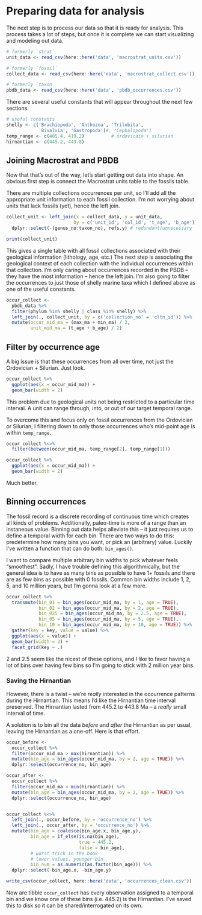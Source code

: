 # Preparing data for analysis

The next step is to process our data so that it is ready for analysis. This process takes a lot of steps, but once it is complete we can start visualizing and modeling out data.


```r

# formerly `strat`
unit_data <- read_csv(here::here('data', 'macrostrat_units.csv'))

# formerly `fossil`
collect_data <- read_csv(here::here('data', 'macrostrat_collect.csv'))

# formerly `taxon
pbdb_data <- read_csv(here::here('data', 'pbdb_occurrences.csv'))

```

There are several useful constants that will appear throughout the next few sections.

```r

# useful constants
shelly <- c('Brachiopoda', 'Anthozoa', 'Trilobita', 
            'Bivalvia', 'Gastropoda')#, 'Cephalopoda')
temp_range <- c(485.4, 419.2)          # ordovicain + silurian
hirnantian <- c(445.2, 443.8)

```


## Joining Macrostrat and PBDB

Now that that's out of the way, let's start getting out data into shape. An obvious first step is connect the Macrostrat units table to the fossils table. 

There are multiple collections occurrences per unit, so I'll add all the appropriate unit information to each fossil collection. I'm not worrying about units that lack fossils (yet), hence the left join. 

```r

collect_unit <- left_join(x = collect_data, y = unit_data, 
                         by = c('unit_id', 'col_id', 't_age', 'b_age')) %>%
  dplyr::select(-(genus_no:taxon_no), refs.y) # redundant/unnecessary

print(collect_unit)

```

This gives a single table with all fossil collections associated with their geological information (lithology, age, etc.) The next step is associating the geological context of each collection with the individual occurrences within that collection. I'm only caring about occurrences recorded in the PBDB -- they have the most information -- hence the left join. I'm also going to filter the occurrences to just those of shelly marine taxa which I defined above as one of the useful constants.

```r

occur_collect <- 
  pbdb_data %>%
  filter(phylum %in% shelly | class %in% shelly) %>%
  left_join(., collect_unit, by = c('collection_no' = 'cltn_id')) %>%
  mutate(occur_mid_ma = (max_ma + min_ma) / 2,
         unit_mid_ma = (t_age + b_age) / 2)

```


## Filter by occurrence age

A big issue is that these occurrences from all over time, not just the Ordovician + Silurian. Just look.

```r

occur_collect %>% 
  ggplot(aes(x = occur_mid_ma)) +
  geom_bar(width = 2)

```

This problem due to geological units not being restricted to a particular time interval. A unit can range through, into, or out of our target temporal range.

To overcome this and focus only on fossil occurrences from the Ordovician or Silurian, I filtering down to only those occurrences who's mid-point age is within `temp_range`.

```r

occur_collect %<>%
  filter(between(occur_mid_ma, temp_range[2], temp_range[1]))

occur_collect %>%
  ggplot(aes(x = occur_mid_ma)) +
  geom_bar(width = 2)

```

Much better.



## Binning occurrences

The fossil record is a discrete recording of continuous time which creates all kinds of problems. Additionally, paleo-time is more of a range than an instaneous value. Binning out data helps alleviate this -- it just requires us to define a temporal width for each bin. There are two ways to do this: predetermine how many bins you want, or pick an (arbitrary) value. Luckily I've written a function that can do both: `bin_ages()`.

I want to compare multiple arbitrary bin widths to pick whatever feels "smoothest". Sadly, I have trouble defining this algorithmically, but the general idea is to have as many bins as possible to have 1+ fossils and there are as few bins as possible with 0 fossils. Common bin widths include 1, 2, 5, and 10 million years, but I'm gonna look at a few more. 

```r

occur_collect %>%
  transmute(bin_01 = bin_ages(occur_mid_ma, by = 1, age = TRUE),
            bin_02 = bin_ages(occur_mid_ma, by = 2, age = TRUE),
            bin_025 = bin_ages(occur_mid_ma, by = 2.5, age = TRUE),
            bin_05 = bin_ages(occur_mid_ma, by = 5, age = TRUE),
            bin_10 = bin_ages(occur_mid_ma, by = 10, age = TRUE)) %>%
  gather(key = key, value = value) %>%
  ggplot(aes(x = value)) +
  geom_bar(width = 2) +
  facet_grid(key ~ .)

```

2 and 2.5 seem like the nicest of these options, and I like to favor having a lot of bins over having few bins so I'm going to stick with 2 million year bins.


### Saving the Hirnantian

However, there is a twist -- we're *really* interested in the occurrence patterns during the Hirnantian. This means I'd like the Hirnantian time interval preserved. The Hirnantian lasted from 445.2 to 443.8 Ma -- a *really* small interval of time.

A solution is to bin all the data *before* and *after* the Hirnantian as per usual, leaving the Hirnantian as a one-off.  Here is that effort.


```r

occur_before <- 
  occur_collect %>%
  filter(occur_mid_ma > max(hirnantian)) %>%
  mutate(bin_age = bin_ages(occur_mid_ma, by = 2, age = TRUE)) %>%
  dplyr::select(occurrence_no, bin_age)

occur_after <- 
  occur_collect %>%
  filter(occur_mid_ma < min(hirnantian)) %>%
  mutate(bin_age = bin_ages(occur_mid_ma, by = 2, age = TRUE)) %>%
  dplyr::select(occurrence_no, bin_age)


occur_collect %<>%
  left_join(., occur_before, by = 'occurrence_no') %>%
  left_join(., occur_after, by = 'occurrence_no') %>%
  mutate(bin_age = coalesce(bin_age.x, bin_age.y),
         bin_age = if_else(is.na(bin_age),
                           true = 445.2,
                           false = bin_age),
         # worst trick in the book
         # lower values, younger bin
         bin_num = as.numeric(as.factor(bin_age))) %>% 
  dplyr::select(-bin_age.x, -bin_age.y)

write_csv(occur_collect, here::here('data', 'occurrences_clean.csv'))

```

Now are tibble `occur_collect` has every observation assigned to a temporal bin and we know one of these bins (i.e. 445.2) is the Hirnantian. I've saved this to disk so it can be shared/interrogated on its own.
